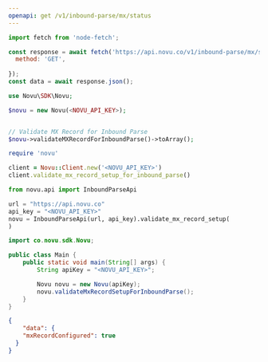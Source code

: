 ```yaml
---
openapi: get /v1/inbound-parse/mx/status
---
```


<Snippet file="apikey-warning.mdx" />

<RequestExample>

```javascript Node.js
import fetch from 'node-fetch';

const response = await fetch('https://api.novu.co/v1/inbound-parse/mx/status', {
  method: 'GET',
  
});
const data = await response.json();
```

```php PHP
use Novu\SDK\Novu;

$novu = new Novu(<NOVU_API_KEY>);


// Validate MX Record for Inbound Parse
$novu->validateMXRecordForInboundParse()->toArray();
```

```ruby Ruby
require 'novu'

client = Novu::Client.new('<NOVU_API_KEY>')
client.validate_mx_record_setup_for_inbound_parse()
```

```python Python
from novu.api import InboundParseApi

url = "https://api.novu.co"
api_key = "<NOVU_API_KEY>"
novu = InboundParseApi(url, api_key).validate_mx_record_setup(
)
```

```java Java
import co.novu.sdk.Novu;

public class Main {
    public static void main(String[] args) {
        String apiKey = "<NOVU_API_KEY>";

        Novu novu = new Novu(apiKey);
        novu.validateMxRecordSetupForInboundParse();
    }
}
```

</RequestExample>

<ResponseExample>

```json Response
{
    "data": {
    "mxRecordConfigured": true
  }
}
```

</ResponseExample>